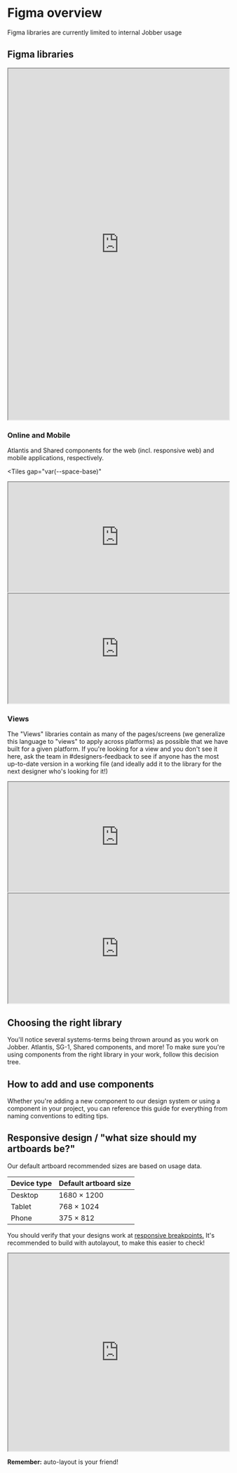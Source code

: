 
<Meta title="Guides/Figma" />

# Figma overview

<Banner type="notice" dismissible={false}>
  Figma libraries are currently limited to internal Jobber usage
</Banner>

## Figma libraries

<iframe
  style={{
    border: "var(--border-base) solid var(--color-border)",
    borderRadius: "var(--radius-base)",
    overflow: "hidden",
  }}
  title="Figma Product Base Design"
  width="100%"
  height="800"
  src="https://embed.figma.com/design/HXWXusJPZLmaJNGlKEpiyhXW/Product-Base?m=auto&node-id=26021-260&embed-host=share"
  allowFullScreen
/>

### Base

Elements that are shared across web and mobile, such as design tokens and icons.

<iframe
  style={{
    border: "var(--border-base) solid var(--color-border)",
    borderRadius: "var(--radius-base)",
    overflow: "hidden",
  }}
  title="Figma Product Base Design"
  width="100%"
  height="450"
  src="https://embed.figma.com/design/HXWXusJPZLmaJNGlKEpiyhXW/Product-Base?m=auto&node-id=198-1834&embed-host=share"
  allowfullscreen
></iframe>

### Online and Mobile

Atlantis and Shared components for the web (incl. responsive web) and mobile
applications, respectively.

<Tiles
    gap="var(--space-base)"
  >
<iframe   style={{
    border: "var(--border-base) solid var(--color-border)",
    borderRadius: "var(--radius-base)",
    overflow: "hidden",
  }}
  title="Figma Product Online"
  width="100%"
  height="250" src="https://embed.figma.com/design/rIIhulZvcp9M82lNOCGv16/Product-Online?m=auto&node-id=12588-94285&embed-host=share" allowfullscreen></iframe>

<iframe   style={{
    border: "var(--border-base) solid var(--color-border)",
    borderRadius: "var(--radius-base)",
    overflow: "hidden",
  }}
  title="Figma Product Mobile"
  width="100%"
  height="250" src="https://embed.figma.com/design/avvgu5SkbBvS8lGVePBsqO/Product-Mobile?m=auto&node-id=198-1834&embed-host=share" allowfullscreen></iframe>
</Tiles>

### Views

The "Views" libraries contain as many of the pages/screens (we generalize this
language to "views" to apply across platforms) as possible that we have built
for a given platform. If you're looking for a view and you don't see it here,
ask the team in #designers-feedback to see if anyone has the most up-to-date
version in a working file (and ideally add it to the library for the next
designer who's looking for it!)

<Tiles gap="var(--space-base)">
  <iframe
    style={{
      border: "var(--border-base) solid var(--color-border)",
      borderRadius: "var(--radius-base)",
      overflow: "hidden",
    }}
    title="Figma Product Online Views"
    width="100%"
    height="250"
    src="https://embed.figma.com/design/LDsmAG7C5oLMW8jXFGSUGw/Product-Online-Views?m=auto&node-id=4-166534&embed-host=share"
    allowfullscreen
  ></iframe>
  <iframe
    style={{
      border: "var(--border-base) solid var(--color-border)",
      borderRadius: "var(--radius-base)",
      overflow: "hidden",
    }}
    title="Figma Product Mobile Views"
    width="100%"
    height="250"
    src="https://embed.figma.com/design/Q8qEFBbktHv3fr8ZBpGj9N/Product-Mobile-Views?m=auto&node-id=7-10319&embed-host=share"
    allowfullscreen
  ></iframe>
</Tiles>

## Choosing the right library

You'll notice several systems-terms being thrown around as you work on Jobber.
Atlantis, SG-1, Shared components, and more! To make sure you're using
components from the right library in your work, follow this decision tree.

## How to add and use components

Whether you're adding a new component to our design system or using a component
in your project, you can reference this guide for everything from naming
conventions to editing tips.

## Responsive design / "what size should my artboards be?"

Our default artboard recommended sizes are based on usage data.

| Device type | Default artboard size |
| ----------- | --------------------- |
| Desktop     | 1680 × 1200           |
| Tablet      | 768 × 1024            |
| Phone       | 375 × 812             |

You should verify that your designs work at
[responsive breakpoints.](../design/breakpoints) It's recommended to build with
autolayout, to make this easier to check!

<iframe
  style={{
    border: "var(--border-base) solid var(--color-border)",
    borderRadius: "var(--radius-base)",
    overflow: "hidden",
  }}
  title="Figma Product Base Design"
  width="100%"
  height="450"
  src="https://embed.figma.com/design/HXWXusJPZLmaJNGlKEpiyhXW/Product-Base?m=auto&node-id=20707-66&embed-host=share"
  allowfullscreen
></iframe>

**Remember:** auto-layout is your friend!
